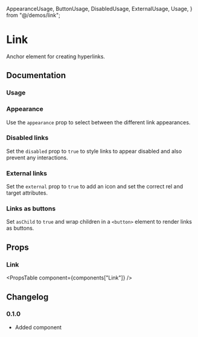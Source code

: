   AppearanceUsage,
  ButtonUsage,
  DisabledUsage,
  ExternalUsage,
  Usage,
} from "@/demos/link";

# Link

Anchor element for creating hyperlinks.

## Documentation

### Usage

<Demo component={Usage} />

### Appearance

Use the `appearance` prop to select between the different link appearances.

<Demo component={AppearanceUsage} />

### Disabled links

Set the `disabled` prop to `true` to style links to appear disabled and also prevent any interactions.

<Demo component={DisabledUsage} />

### External links

Set the `external` prop to `true` to add an icon and set the correct rel and target attributes.

<Demo component={ExternalUsage} />

### Links as buttons

Set `asChild` to `true` and wrap children in a `<button>` element to render links as buttons.

<Demo component={ButtonUsage} />

## Props

### Link

<PropsTable component={components["Link"]} />

## Changelog

### 0.1.0

- Added component
